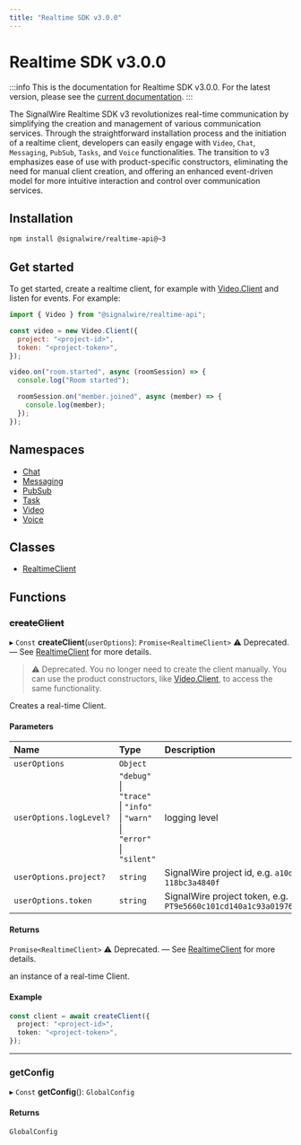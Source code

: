 ```yaml
---
title: "Realtime SDK v3.0.0"
---
```


# Realtime SDK v3.0.0

:::info
This is the documentation for Realtime SDK v3.0.0. For the latest version, please see the [current documentation](/sdks/reference/realtime-sdk/).
:::

The SignalWire Realtime SDK v3 revolutionizes real-time communication by simplifying the creation
and management of various communication services.
Through the straightforward installation process and the initiation of a realtime client,
developers can easily engage with `Video`, `Chat`, `Messaging`, `PubSub`, `Tasks`, and `Voice` functionalities.
The transition to v3 emphasizes ease of use with product-specific constructors, eliminating the need for manual client creation,
and offering an enhanced event-driven model for more intuitive interaction and control over communication services.

## Installation

```bash npm2yarn
npm install @signalwire/realtime-api@~3
```

## Get started

To get started, create a realtime client, for example with [Video.Client](./video/video-roomsession.mdx) and listen for events. For example:

```javascript
import { Video } from "@signalwire/realtime-api";

const video = new Video.Client({
  project: "<project-id>",
  token: "<project-token>",
});

video.on("room.started", async (roomSession) => {
  console.log("Room started");

  roomSession.on("member.joined", async (member) => {
    console.log(member);
  });
});
```

## Namespaces

- [Chat](./chat/index.mdx)
- [Messaging](./messaging/index.mdx)
- [PubSub](./pubsub/index.mdx)
- [Task](./task/index.mdx)
- [Video](./video/index.mdx)
- [Voice](./voice/index.mdx)

## Classes

- [RealtimeClient](./realtimeclient/index.mdx)

## Functions

### ~~createClient~~

▸ `Const` **createClient**(`userOptions`): `Promise<RealtimeClient>` ⚠️ Deprecated. — See [RealtimeClient](./realtimeclient/index.mdx) for more details.

> ⚠️ Deprecated.
> You no longer need to create the client manually. You can use the product constructors, like [Video.Client](./video/video-roomsession.mdx), to access the same functionality.

Creates a real-time Client.

#### Parameters

| Name                    | Type                                                                      | Description                                                                                    |
| :---------------------- | :------------------------------------------------------------------------ | :--------------------------------------------------------------------------------------------- |
| `userOptions`           | `Object`                                                                  |                                                                                                |
| `userOptions.logLevel?` | `"debug"` \| `"trace"` \| `"info"` \| `"warn"` \| `"error"` \| `"silent"` | logging level                                                                                  |
| `userOptions.project?`  | `string`                                                                  | SignalWire project id, e.g. <code>a10d8a9f-2166-4e82-56ff-118bc3a4840f</code>                  |
| `userOptions.token`     | `string`                                                                  | SignalWire project token, e.g. <code>PT9e5660c101cd140a1c93a0197640a369cf5f16975a0079c9</code> |

#### Returns

`Promise<RealtimeClient>` ⚠️ Deprecated. — See [RealtimeClient](./realtimeclient/index.mdx) for more details.

an instance of a real-time Client.

#### Example

```typescript
const client = await createClient({
  project: "<project-id>",
  token: "<project-token>",
});
```

---

### getConfig

▸ `Const` **getConfig**(): `GlobalConfig`

#### Returns

`GlobalConfig`
